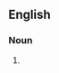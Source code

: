 {{also|matchpoints}}

==English==

===Noun===
{{head|en|noun form}}

# {{plural of|match point|lang=en}}